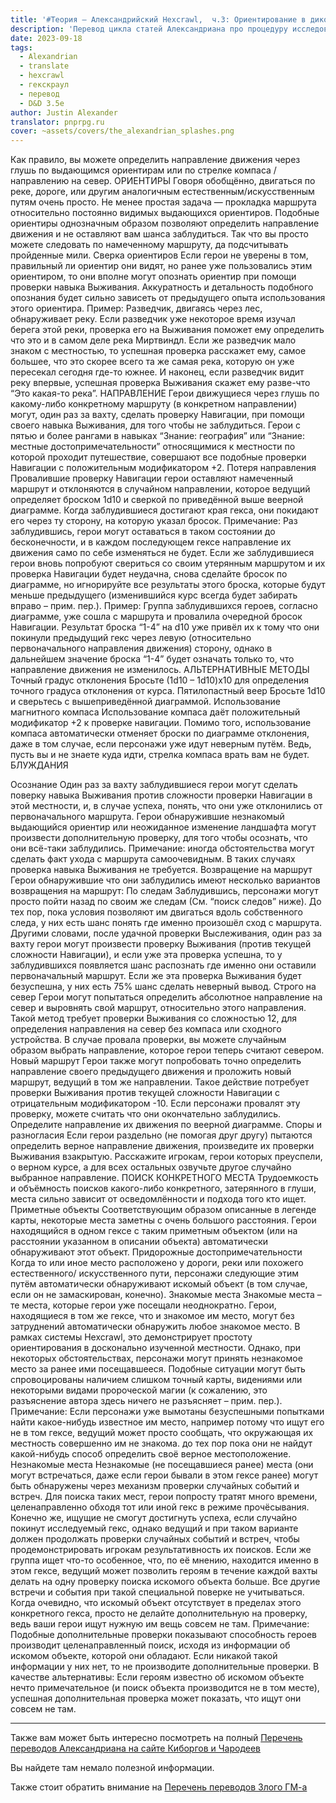 ```yaml
---
title: '#Теория — Александрийский Hexcrawl,  ч.3: Ориентирование в дикой местности'
description: 'Перевод цикла статей Александриана про процедуру исследования гексов в третьей редакции D&D #alexandrian #hexcrawl #dnd3e #translate'
date: 2023-09-18
tags:
  - Alexandrian
  - translate
  - hexcrawl
  - гекскраул
  - перевод
  - D&D 3.5e
author: Justin Alexander
translator: pnprpg.ru
cover: ~assets/covers/the_alexandrian_splashes.png
---
```


Как правило, вы можете определить направление движения через глушь по выдающимся ориентирам или по стрелке компаса / направлению на север.
ОРИЕНТИРЫ
Говоря обобщённо, двигаться по реке, дороге, или другим аналогичным естественным/искусственным путям очень просто. Не менее простая задача — прокладка маршрута относительно постоянно видимых выдающихся ориентиров. Подобные ориентиры однозначным образом позволяют определить направление движения и не оставляют вам шанса заблудиться. Так что вы просто можете следовать по намеченному маршруту, да подсчитывать пройденные мили.
Сверка ориентиров
Если герои не уверены в том, правильный ли ориентир они видят, но ранее уже пользовались этим ориентиром, то они вполне могут опознать ориентир при помощи проверки навыка Выживания. Аккуратность и детальность подобного опознания будет сильно зависеть от предыдущего опыта использования этого ориентира.
Пример: Разведчик, двигаясь через лес, обнаруживает реку. Если разведчик уже некоторое время изучал берега этой реки, проверка его на Выживания поможет ему определить что это и в самом деле река Миртвиндл. Если же разведчик мало знаком с местностью, то успешная проверка расскажет ему, самое большее, что это скорее всего та же самая река, которую он уже пересекал сегодня где-то южнее. И наконец, если разведчик видит реку впервые, успешная проверка Выживания скажет ему разве-что “Это какая-то река”.
НАПРАВЛЕНИЕ
Герои движущиеся через глушь по какому-либо конкретному маршруту (в конкретном направлении) могут, один раз за вахту, сделать проверку Навигации, при помощи своего навыка Выживания, для того чтобы не заблудиться.
Герои с пятью и более рангами в навыках “Знание: география” или “Знание: местные достопримечательности” относящимися к местности по которой проходит путешествие, совершают все подобные проверки Навигации с положительным модификатором +2.
Потеря направления
Провалившие проверку Навигации герои оставляют намеченный маршрут и отклоняются в случайном направлении, которое ведущий определяет броском 1d10 и сверкой по приведённой выше веерной диаграмме. Когда заблудившиеся достигают края гекса, они покидают его через ту сторону, на которую указал бросок.
Примечание: Раз заблудившись, герои могут оставаться в таком состоянии до бесконечности, и в каждом последующем гексе направление их движения само по себе изменяться не будет.
Если же заблудившиеся герои вновь попробуют свериться со своим утерянным маршрутом и их проверка Навигации будет неудачна, снова сделайте бросок по диаграмме, но игнорируйте все результаты этого броска, которые будут меньше предыдущего (изменившийся курс всегда будет забирать вправо – прим. пер.).
Пример: Группа заблудившихся героев, согласно диаграмме, уже сошла с маршрута и провалила очередной бросок Навигации. Результат броска “1-4” на d10 уже привёл их к тому что они покинули предыдущий гекс через левую (относительно первоначального направления движения) сторону, однако в дальнейшем значение броска “1-4” будет означать только то, что направление движения не изменилось.
АЛЬТЕРНАТИВНЫЕ МЕТОДЫ
Точный градус отклонения
Бросьте (1d10 – 1d10)x10 для определения точного градуса отклонения от курса.
Пятилопастный веер
Бросьте 1d10 и сверьтесь с вышеприведённой диаграммой.
Использование магнитного компаса
Использование компаса даёт положительный модификатор +2 к проверке навигации. Помимо того, использование компаса автоматически отменяет броски по диаграмме отклонения, даже в том случае, если персонажи уже идут неверным путём. Ведь, пусть вы и не знаете куда идти, стрелка компаса врать вам не будет.
БЛУЖДАНИЯ

Осознание
Один раз за вахту заблудившиеся герои могут сделать поверку навыка Выживания против сложности проверки Навигации в этой местности, и, в случае успеха, понять, что они уже отклонились от первоначального маршрута. Герои обнаружившие незнакомый выдающийся ориентир или неожиданное изменение ландшафта могут произвести дополнительную проверку, для того чтобы осознать, что они всё-таки заблудились.
Примечание: иногда обстоятельства могут сделать факт ухода с маршрута самоочевидным. В таких случаях проверка навыка Выживания не требуется.
Возвращение на маршрут
Герои обнаружившие что они заблудились имеют несколько вариантов возвращения на маршрут:
По следам
Заблудившись, персонажи могут просто пойти назад по своим же следам (См. “поиск следов” ниже). До тех пор, пока условия позволяют им двигаться вдоль собственного следа, у них есть шанс понять где именно произошёл сход с маршрута. Другими словами, после удачной проверки Выслеживания, один раз за вахту герои могут произвести проверку Выживания (против текущей сложности Навигации), и если уже эта проверка успешна, то у заблудившихся появляется шанс распознать где именно они оставили первоначальный маршрут. Если же эта проверка Выживания будет безуспешна, у них есть 75% шанс сделать неверный вывод.
Строго на север
Герои могут попытаться определить абсолютное направление на север и выровнять свой маршрут, относительно этого направления. Такой метод требует проверки Выживания со сложностью 12, для определения направления на север без компаса или сходного устройства. В случае провала проверки, вы можете случайным образом выбрать направление, которое герои теперь считают севером.
Новый маршрут
Герои также могут попробовать точно определить направление своего предыдущего движения и проложить новый маршрут, ведущий в том же направлении. Такое действие потребует проверки Выживания против текущей сложности Навигации с отрицательным модификатором -10. Если персонажи провалят эту проверку, можете считать что они окончательно заблудились. Определите направление их движения по веерной диаграмме.
Споры и разногласия
Если герои раздельно (не помогая друг другу) пытаются определить верное направление движения, произведите их проверки Выживания взакрытую. Расскажите игрокам, герои которых преуспели, о верном курсе, а для всех остальных озвучьте другое случайно выбранное направление.
ПОИСК КОНКРЕТНОГО МЕСТА
Трудоемкость и объёмность поисков какого-либо конкретного, затерянного в глуши, места сильно зависит от осведомлённости и подхода того кто ищет.
Приметные объекты
Соответствующим образом описанные в легенде карты, некоторые места заметны с очень большого расстояния. Герои находящийся в одном гексе с таким приметным объектом (или на расстоянии указанном в описании объекта) автоматически обнаруживают этот объект.
Придорожные достопримечательности
Когда то или иное место расположено у дороги, реки или похожего естественного/ искусственного пути, персонажи следующие этим путём автоматически обнаруживают искомый объект (в том случае, если он не замаскирован, конечно).
Знакомые места
Знакомые места – те места, которые герои уже посещали неоднократно. Герои, находящиеся в том же гексе, что и знакомое им место, могут без затруднений автоматически обнаружить любое знакомое место.
В рамках системы Hexcrawl, это демонстрирует простоту ориентирования в досконально изученной местности.
Однако, при некоторых обстоятельствах, персонажи могут принять незнакомое место за ранее ими посещавшееся. Подобные ситуации могут быть спровоцированы наличием слишком точный карты, видениями или некоторыми видами пророческой магии (к сожалению, это разъяснение автора здесь ничего не разъясняет – прим. пер.).
Примечание: Если персонажи уже вымотаны безуспешными попытками найти какое-нибудь известное им место, например потому что ищут его не в том гексе, ведущий может просто сообщать, что окружающая их местность совершенно им не знакома. до тех пор пока они не найдут какой-нибудь способ определить своё верное местоположение.
Незнакомые места
Незнакомые (не посещавшиеся ранее) места (они могут встречаться, даже если герои бывали в этом гексе ранее) могут быть обнаружены через механизм проверки случайных событий и встреч. Для поиска таких мест, герои попросту тратят много времени, целенаправленно обходя тот или иной гекс в режиме прочёсывания.
Конечно же, ищущие не смогут достигнуть успеха, если случайно покинут исследуемый гекс, однако ведущий и при таком варианте должен продолжать проверки случайных событий и встреч, чтобы продемонстрировать игрокам результативность их поисков.
Если же группа ищет что-то особенное, что, по её мнению, находится именно в этом гексе, ведущий может позволить героям в течение каждой вахты делать на одну проверку поиска искомого объекта больше.
Все другие встречи и события при такой специальной поверке не учитываться.
Когда очевидно, что искомый объект отсутствует в пределах этого конкретного гекса, просто не делайте дополнительную на проверку, ведь ваши герои ищут нужную им вещь совсем не там.
Примечание: Подобные дополнительные проверки показывают способность героев производит целенаправленный поиск, исходя из информации об искомом объекте, которой они обладают. Если никакой такой информации у них нет, то не производите дополнительные проверки. В качестве альтернативы: Если героям известно об искомом объекте нечто примечательное (и поиск объекта производится не в том месте), успешная дополнительная проверка может показать, что ищут они совсем не там.

---

Также вам может быть интересно посмотреть на полный
[Перечень переводов Александриана на сайте Киборгов и Чародеев](https://cyborgsandmages.com/posts/translations/alexandrian-index)

Вы найдете там немало полезной информации.

Также стоит обратить внимание на [Перечень переводов Злого ГМ-а](https://cyborgsandmages.com/posts/translations/angrygm-index)
